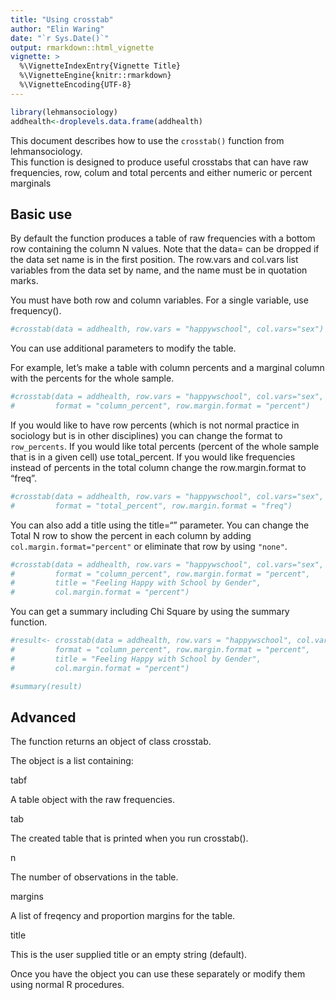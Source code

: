 ```yaml
---
title: "Using crosstab"
author: "Elin Waring"
date: "`r Sys.Date()`"
output: rmarkdown::html_vignette
vignette: >
  %\VignetteIndexEntry{Vignette Title}
  %\VignetteEngine{knitr::rmarkdown}
  %\VignetteEncoding{UTF-8}
---
```

```r
library(lehmansociology)
addhealth<-droplevels.data.frame(addhealth)
```

This document describes how to use the ` crosstab() ` function from lehmansociology.  
This function is designed to produce useful crosstabs that can have 
raw frequencies, row, colum and total percents and either numeric or 
percent marginals

## Basic use

By default the function produces a table of raw frequencies with
a bottom row containing the column N values.  Note that the 
data= can be dropped if the data set name is in the first position.
The row.vars and col.vars list variables from the data set by name, and
the name must be in quotation marks.  

You must have both row and column variables. For a single variable, 
use frequency(). 

```r

#crosstab(data = addhealth, row.vars = "happywschool", col.vars="sex")

```

You can use additional parameters to modify the table.

For example, let's make a table with column percents and a marginal
column with the percents for the whole sample.


```r

#crosstab(data = addhealth, row.vars = "happywschool", col.vars="sex",
#         format = "column_percent", row.margin.format = "percent")

```

If you would like to have row percents (which is not normal practice
in sociology but is in other disciplines) you can change the format to 
` row_percents`.  If you would like total percents (percent of the whole
sample that is in a given cell) use total_percent. If you would like
frequencies instead of percents in the total column change the
row.margin.format to "freq".


```r

#crosstab(data = addhealth, row.vars = "happywschool", col.vars="sex",
#         format = "total_percent", row.margin.format = "freq")

```

You can also add a title using the title="" parameter. You can change
the Total N row to show the percent in each column by adding 
` col.margin.format="percent" `  or eliminate that row by using ` "none" `.


```r

#crosstab(data = addhealth, row.vars = "happywschool", col.vars="sex",
#         format = "column_percent", row.margin.format = "percent",
#         title = "Feeling Happy with School by Gender", 
#         col.margin.format = "percent")

```

You can get a summary including Chi Square by using the summary function.

```r

#result<- crosstab(data = addhealth, row.vars = "happywschool", col.vars="sex",
#         format = "column_percent", row.margin.format = "percent",
#         title = "Feeling Happy with School by Gender", 
#         col.margin.format = "percent")

#summary(result)

```


## Advanced

The function returns an object of class crosstab.

The object is a list containing:  

tabf   

A table object with the raw frequencies.

tab  

The created table that is printed when you run crosstab().

n  

The number of observations in the table.
 
margins 

A list of freqency and proportion margins for the table.

title

This is the user supplied title or an empty string (default).

Once you have the object you can use these separately or modify them 
using normal R procedures. 
